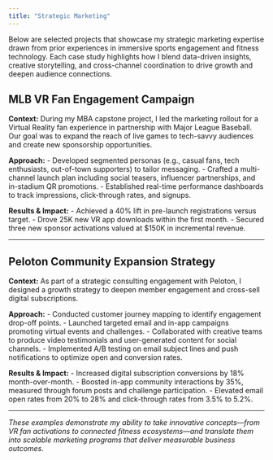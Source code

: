 ```yaml
---
title: "Strategic Marketing"
---
```


Below are selected projects that showcase my strategic marketing expertise drawn from prior experiences in immersive sports engagement and fitness technology. Each case study highlights how I blend data-driven insights, creative storytelling, and cross-channel coordination to drive growth and deepen audience connections.

## MLB VR Fan Engagement Campaign

**Context:** During my MBA capstone project, I led the marketing rollout for a Virtual Reality fan experience in partnership with Major League Baseball. Our goal was to expand the reach of live games to tech-savvy audiences and create new sponsorship opportunities.

**Approach:**
- Developed segmented personas (e.g., casual fans, tech enthusiasts, out-of-town supporters) to tailor messaging.
- Crafted a multi-channel launch plan including social teasers, influencer partnerships, and in-stadium QR promotions.
- Established real-time performance dashboards to track impressions, click-through rates, and signups.

**Results & Impact:**
- Achieved a 40% lift in pre-launch registrations versus target.
- Drove 25K new VR app downloads within the first month.
- Secured three new sponsor activations valued at \$150K in incremental revenue.

---

## Peloton Community Expansion Strategy

**Context:** As part of a strategic consulting engagement with Peloton, I designed a growth strategy to deepen member engagement and cross-sell digital subscriptions.

**Approach:**
- Conducted customer journey mapping to identify engagement drop-off points.
- Launched targeted email and in-app campaigns promoting virtual events and challenges.
- Collaborated with creative teams to produce video testimonials and user-generated content for social channels.
- Implemented A/B testing on email subject lines and push notifications to optimize open and conversion rates.

**Results & Impact:**
- Increased digital subscription conversions by 18% month-over-month.
- Boosted in-app community interactions by 35%, measured through forum posts and challenge participation.
- Elevated email open rates from 20% to 28% and click-through rates from 3.5% to 5.2%.

---

*These examples demonstrate my ability to take innovative concepts—from VR fan activations to connected fitness ecosystems—and translate them into scalable marketing programs that deliver measurable business outcomes.*
